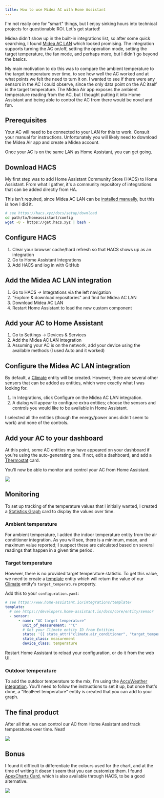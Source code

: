 ```yaml
---
title: How to use Midea AC with Home Assistant
---
```


I'm not really one for "smart" things, but I enjoy sinking hours into technical projects for questionable ROI. Let's get started!

Midea didn't show up in the built-in integrations list, so after some quick searching, I found [Midea AC LAN](https://github.com/georgezhao2010/midea_ac_lan) which looked promising. The integration supports turning the AC on/off, setting the operation mode, setting the target temperature, the fan mode, and perhaps more, but I didn't go beyond the basics.

My main motivation to do this was to compare the ambient temperature to the target temperature over time, to see how well the AC worked and at what points we felt the need to turn it on. I wanted to see if there were any sensors in the AC I could observe, since the only data point on the AC itself is the target temperature. The Midea Air app exposes the ambient temperature reading from the AC, but I thought putting it into Home Assistant and being able to control the AC from there would be novel and fun.

## Prerequisites

Your AC will need to be connected to your LAN for this to work. Consult your manual for instructions. Unfortunately you will likely need to download the Midea Air app and create a Midea account.

Once your AC is on the same LAN as Home Assistant, you can get going.

## Download HACS

My first step was to add Home Assistant Community Store (HACS) to Home Assistant. From what I gather, it's a community repository of integrations that can be added directly from HA.

This isn't required, since Midea AC LAN can be [installed manually](https://github.com/georgezhao2010/midea_ac_lan#installation), but this is how I did it.

```bash
# see https://hacs.xyz/docs/setup/download
cd path/to/homeassistant/config
wget -O - https://get.hacs.xyz | bash -
```

## Configure HACS

1. Clear your browser cache/hard refresh so that HACS shows up as an integration
2. Go to Home Assistant Integrations
3. Add HACS and log in with GitHub

## Add the Midea AC LAN integration

1. Go to HACS → Integrations via the left navigation
2. "Explore & download repositories" and find for Midea AC LAN
3. Download Midea AC LAN
4. Restart Home Assistant to load the new custom component

## Add your AC to Home Assistant

1. Go to Settings → Devices & Services
2. Add the Midea AC LAN integration
3. Assuming your AC is on the network, add your device using the available methods (I used Auto and it worked)

## Configure the Midea AC LAN integration

By default, a [Climate](https://developers.home-assistant.io/docs/core/entity/climate/) entity will be created. However, there are several other sensors that can be added as entities, which were exactly what I was looking for.

1. In Integrations, click Configure on the Midea AC LAN integration.
2. A dialog will appear to configure extra entities; choose the sensors and controls you would like to be available in Home Assistant.

I selected all the entities (though the energy/power ones didn't seem to work) and none of the controls.

## Add your AC to your dashboard

At this point, some AC entities may have appeared on your dashboard if you're using the auto-generating one. If not, edit a dashboard, and add a [Thermostat](https://www.home-assistant.io/dashboards/thermostat/) card.

You'll now be able to monitor and control your AC from Home Assistant.

![](/assets/images/thermostat.png)

## Monitoring

To set up tracking of the temperature values that I initially wanted, I created a [Statistics Graph](https://www.home-assistant.io/dashboards/statistics-graph/) card to display the values over time.

### Ambient temperature

For ambient temperature, I added the indoor temperature entity from the air conditioner integration. As you will see, there is a minimum, mean, and maximum value reported; I suspect these are calculated based on several readings that happen in a given time period.

### Target temperature

However, there is no provided target temperature statistic. To get this value, we need to create a [template](https://www.home-assistant.io/integrations/template/) entity which will return the value of our [Climate](https://developers.home-assistant.io/docs/core/entity/climate/) entity's `target_temperature` property.

Add this to your `configuration.yaml`:

```yaml
# see https://www.home-assistant.io/integrations/template/
template:
  # see https://developers.home-assistant.io/docs/core/entity/sensor
  - sensor:
      - name: "AC target temperature"
        unit_of_measurement: "°C"
        # Get your Climate entity ID from Entities
        state: '{{ state_attr("climate.air_conditioner", "target_temperature") | float(0) }}'
        state_class: measurement
        device_class: temperature
```

Restart Home Assistant to reload your configuration, or do it from the web UI.

### Outdoor temperature

To add the outdoor temperature to the mix, I'm using the [AccuWeather integration](https://www.home-assistant.io/integrations/accuweather). You'll need to follow the instructions to set it up, but once that's done, a "RealFeel temperature" entity is created that you can add to your graph.

## The final product

After all that, we can control our AC from Home Assistant and track temperatures over time. Neat!

![](/assets/images/final.png)

## Bonus

I found it difficult to differentiate the colours used for the chart, and at the time of writing it doesn't seem that you can customize them. I found [ApexCharts Card](https://github.com/RomRider/apexcharts-card), which is also available through HACS, to be a good alternative.

![](/assets/images/apex.png)
